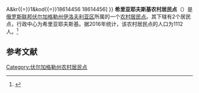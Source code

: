 {{Infobox Settlement
| official_name = 希里亚耶夫斯基农村居民点
| native_name = Ширяевское сельское поселение
| settlement_type = [[农村居民点|农村居民点]]
| subdivision_type = [[国家|国家]]
| subdivision_type1 = [[州_(俄罗斯)|州]]
| subdivision_type2 = [[区_(苏联)|区]]
| subdivision_name = {{RUS}}
| subdivision_name1 = [[伏尔加格勒州|伏尔加格勒州]]
| subdivision_name2 = [[伊洛夫利亚区|伊洛夫利亚区]]
| seat_type = 行政中心
| seat = 希里亚耶夫斯基
| population_as_of=2016
| population_footnotes = <ref name=stat />
| population_total = 1112
| coordinates_display = inline,title
| latd =  | latm =  | lats =  | latNS = N
| longd =  | longm =  | longs =  | longEW = E
| timezone = [[莫斯科时间|MSK]]
| utc_offset = +3
| blank_name = [[俄罗斯市政土地区划代码|OKTMO编码]]
| blank_info = [http://classif.spb.ru/classificators/view/tma.php?st{{=}}A&kr{{=}}1&kod{{=}}18614456 18614456]
}}
'''希里亚耶夫斯基农村居民点'''（{{lang-ru|Ширяевское сельское поселение}}）是[[俄罗斯联邦|俄罗斯联邦]][[伏尔加格勒州|伏尔加格勒州]][[伊洛夫利亚区|伊洛夫利亚区]]所属的一个[[农村居民点|农村居民点]]。其下辖有2个居民点，行政中心为希里亚耶夫斯基。据2016年统计，该农村居民点的人口为1112人。<ref name=stat>{{cite web | url = http://www.gks.ru/free_doc/doc_2016/bul_dr/mun_obr2016.rar | title = Численность населения Российской Федерации по муниципальным образованиям на 1 января 2016 года | language = ru | accessdate = 2016-12-21 | archive-date = 2019-05-13 | archive-url = https://web.archive.org/web/20190513150350/http://www.gks.ru/free_doc/doc_2016/bul_dr/mun_obr2016.rar | dead-url = no }}</ref>

== 参考文献 ==
{{reflist}}

{{Russia-stub}}

[[Category:伏尔加格勒州农村居民点|Category:伏尔加格勒州农村居民点]]
